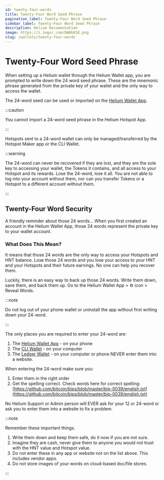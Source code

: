 ```yaml
---
id: twenty-four-words
title: Twenty-Four Word Seed Phrase
pagination_label: Twenty-Four Word Seed Phrase
sidebar_label: Twenty-Four Word Seed Phrase
description: Helium Documentation
image: https://i.imgur.com/bWAbESE.png
slug: /wallets/twenty-four-words
---
```


# Twenty-Four Word Seed Phrase

When setting up a Helium wallet through the Helium Wallet app, you are prompted to write down the 24
word seed phrase. These are the mnemonic phrase generated from the private key of your wallet and
the only way to access the wallet.

The 24-word seed can be used or imported on the [Helium Wallet App](wallets/helium-wallet-app).

:::caution

You cannot import a 24-word seed phrase in the Helium Hotspot App.

:::

Hotspots sent to a 24-word wallet can only be managed/transferred by the Hotspot Maker app or the
CLI Wallet.

:::warning

The 24-word can never be recovered if they are lost, and they are the sole key to accessing your
wallet, the Tokens it contains, and all access to your Hotspot and its rewards. Lose the 24-word,
lose it all. You are not able to log into your account without them, nor can you transfer Tokens or
a Hotspot to a different account without them.

:::

## Twenty-Four Word Security

A friendly reminder about those 24 words… When you first created an account in the Helium Wallet
App, those 24 words represent the private key to your wallet account.

### What Does This Mean?

It means that those 24 words are the only way to access your Hotspots and HNT balance. Lose those 24
words and you lose your access to your HNT and your Hotspots and their future earnings. No one can
help you recover them.

Luckily, there is an easy way to back up those 24 words. Write them down, save them, and back them
up. Go to the Helium Wallet App > ⚙️ icon > Reveal Words.

:::note

Do not log out of your phone wallet or uninstall the app without first writing down your 24-word.

:::

The only places you are required to enter your 24-word are:

1. The [Helium Wallet App](/wallets/helium-wallet-app) - on your phone
2. The [CLI Wallet](/wallets/cli-wallet) - on your computer
3. The [Ledger Wallet](/wallets/ledger) - on your computer or phone NEVER enter them into a website.

When entering the 24-word make sure you:

1. Enter them in the right order
2. Get the spelling correct. Check words here for correct spelling:
   [https://github.com/bitcoin/bips/blob/master/bip-0039/english.txt](https://github.com/bitcoin/bips/blob/master/bip-0039/english.txt)

No Helium Support or Admin person will EVER ask for your 12 or 24-word or ask you to enter them into
a website to fix a problem.

:::note

Remember these important things.

1. Write them down and keep them safe, do it now if you are not sure.
2. Imagine they are cash, never give them to anyone you would not trust with the HNT value and
   Hotspot value.
3. Do not enter these in any app or website not on the list above. This includes vendor apps.
4. Do not store images of your words on cloud-based doc/file stores.

:::
